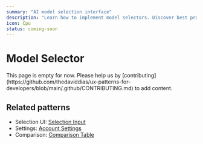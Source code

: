 ```yaml
---
summary: "AI model selection interface"
description: "Learn how to implement model selectors. Discover best practices for model comparison, capability display, and settings management."
icon: Cpu
status: coming-soon
---
```



# Model Selector

<Callout type="warning">
  This page is empty for now. Please help us by
  [contributing](https://github.com/thedaviddias/ux-patterns-for-developers/blob/main/.github/CONTRIBUTING.md)
  to add content.
</Callout>

## Related patterns

- Selection UI: [Selection Input](/patterns/forms/selection-input)
- Settings: [Account Settings](/patterns/authentication/account-settings)
- Comparison: [Comparison Table](/patterns/data-display/comparison-table)